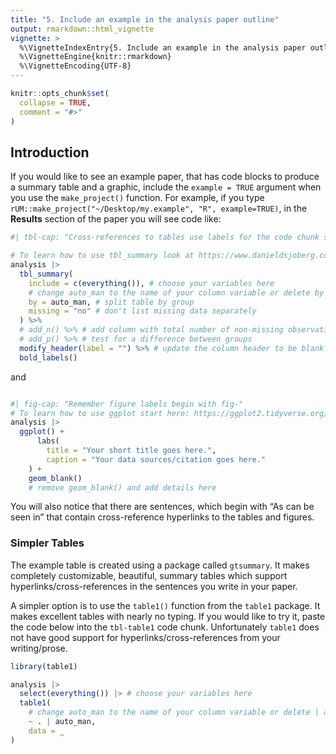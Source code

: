 ```yaml
---
title: "5. Include an example in the analysis paper outline"
output: rmarkdown::html_vignette
vignette: >
  %\VignetteIndexEntry{5. Include an example in the analysis paper outline}
  %\VignetteEngine{knitr::rmarkdown}
  %\VignetteEncoding{UTF-8}
---
```


```r
knitr::opts_chunk$set(
  collapse = TRUE,
  comment = "#>"
)
```

## Introduction

If you would like to see an example paper, that has code blocks to produce a summary table and a graphic, include the `example = TRUE` argument when you use the `make_project()` function.  For example, if you type `rUM::make_project("~/Desktop/my.example", "R", example=TRUE)`, in the **Results** section of the paper you will see code like:

````r
#| tbl-cap: "Cross-references to tables use labels for the code chunk starting with tbl-."

# To learn how to use tbl_summary look at https://www.danieldsjoberg.com/gtsummary/
analysis |> 
  tbl_summary(
    include = c(everything()), # choose your variables here
    # change auto_man to the name of your column variable or delete by = auto_man
    by = auto_man, # split table by group
    missing = "no" # don't list missing data separately
  ) %>%
  # add_n() %>% # add column with total number of non-missing observations
  # add_p() %>% # test for a difference between groups
  modify_header(label = "") %>% # update the column header to be blank
  bold_labels()
````

and 

````r

#| fig-cap: "Remember figure labels begin with fig-"
# To learn how to use ggplot start here: https://ggplot2.tidyverse.org/#learning-ggplot2
analysis |> 
  ggplot() +
	  labs(
	    title = "Your short title goes here.",
	    caption = "Your data sources/citation goes here."
    ) +
    geom_blank()
    # remove geom_blank() and add details here
````

You will also notice that there are sentences, which begin with 
"As can be seen in" that contain cross-reference hyperlinks to the tables and figures.

### Simpler Tables
The example table is created using a package called `gtsummary`. It makes completely customizable, beautiful, summary tables which support hyperlinks/cross-references in the sentences you write in your paper.  

A simpler option is to use the `table1()` function from the `table1` package.  It makes excellent tables with nearly no typing.  If you would like to try it, paste the code below into the `tbl-table1` code chunk.  Unfortunately `table1` does not have good support for hyperlinks/cross-references from your writing/prose.  


````r
library(table1)

analysis |> 
  select(everything()) |> # choose your variables here
  table1(
    # change auto_man to the name of your column variable or delete | auto_man
    ~ . | auto_man, 
    data = _
) 
````
